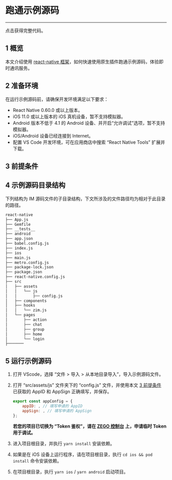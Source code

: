 
# 跑通示例源码

---

<Card title="示例源码" href="https://storage.zego.im/zim/example/react-native/ZIMReactNativeExample.zip" target="_blank">点击获得完整代码。</Card>

## 1 概览

本文介绍使用 [react-native 框架](https://reactnative.dev/)，如何快速使用原生插件跑通示例源码，体验即时通讯服务。

## 2 准备环境

在运行示例源码前，请确保开发环境满足以下要求：

- React Native 0.60.0 或以上版本。
- iOS 11.0 或以上版本的 iOS 真机设备，暂不支持模拟器。
- Android 版本不低于 4.1 的 Android 设备、并开启“允许调试”选项，暂不支持模拟器。
- iOS/Android 设备已经连接到 Internet。
- 配置 VS Code 开发环境，可在应用商店中搜索 “React Native Tools” 扩展并下载。

## 3 前提条件

<Content />
<Content1 />


## 4 示例源码目录结构

下列结构为 IM 源码文件的子目录结构，下文所涉及的文件路径均为相对于此目录的路径。

```bash
react-native
├── App.js
├── Gemfile
├── __tests__
├── android
├── app.json
├── babel.config.js
├── index.js
├── ios
├── main.js
├── metro.config.js
├── package-lock.json
├── package.json
├── react-native.config.js
├── src
│   ├── assets
│   │   └── js
│   │       ├── config.js
│   ├── components
│   ├── hooks
│   │   └── zim.js
│   └── pages
│       ├── action
│       ├── chat
│       ├── group
│       ├── home
│       └── login
├───────
```

## 5 运行示例源码

1. 打开 VScode，选择 “文件 > 导入 > 从本地目录导入”，导入示例源码文件。

2. 打开 “src/assets/js” 文件夹下的 “config.js” 文件，并使用本文 [3 前提条件](#3-前提条件) 已获取的 AppID 和 AppSign 正确填写，并保存。

    ```javascript
    export const appConfig = {
        appID: , // 填写申请的 AppID
        appSign: , // 填写申请的 AppSign
    }; 
    ```

    **若您的项目已切换为 “Token 鉴权”，请在 [ZEGO 控制台](https://console.zego.im) 上，申请临时 Token 用于调试。**

3. 进入项目根目录，并执行 `yarn install` 安装依赖。

4. 如果是在 iOS 设备上运行程序，请在项目根目录，执行 `cd ios && pod install` 命令安装依赖。

5. 在项目根目录，执行 `yarn ios` / `yarn android` 启动项目。